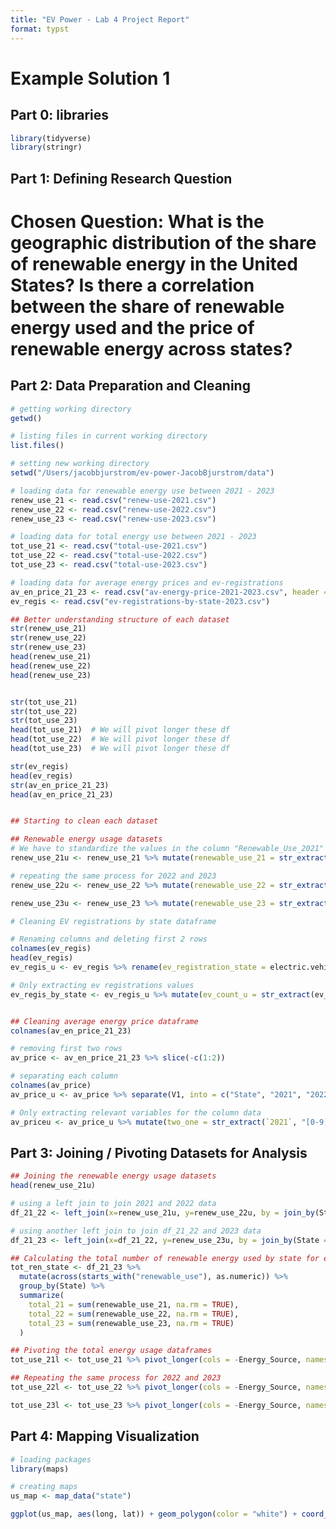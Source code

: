 ```yaml
---
title: "EV Power - Lab 4 Project Report"
format: typst
---
```


# Example Solution 1

## **Part 0: libraries**

```r
library(tidyverse)
library(stringr)
```

## **Part 1:** **Defining Research Question**

# Chosen Question: What is the geographic distribution of the share of renewable energy in the United States? Is there a correlation between the share of renewable energy used and the price of renewable energy across states?

## **Part 2: Data Preparation and Cleaning**

```r
# getting working directory
getwd()

# listing files in current working directory
list.files()

# setting new working directory
setwd("/Users/jacobbjurstrom/ev-power-JacobBjurstrom/data")

# loading data for renewable energy use between 2021 - 2023
renew_use_21 <- read.csv("renew-use-2021.csv")
renew_use_22 <- read.csv("renew-use-2022.csv")
renew_use_23 <- read.csv("renew-use-2023.csv")

# loading data for total energy use between 2021 - 2023
tot_use_21 <- read.csv("total-use-2021.csv")
tot_use_22 <- read.csv("total-use-2022.csv")
tot_use_23 <- read.csv("total-use-2023.csv")

# loading data for average energy prices and ev-registrations
av_en_price_21_23 <- read.csv("av-energy-price-2021-2023.csv", header = FALSE)
ev_regis <- read.csv("ev-registrations-by-state-2023.csv")

## Better understanding structure of each dataset
str(renew_use_21)
str(renew_use_22)
str(renew_use_23)
head(renew_use_21)
head(renew_use_22)
head(renew_use_23)


str(tot_use_21)
str(tot_use_22)
str(tot_use_23)
head(tot_use_21)  # We will pivot longer these df
head(tot_use_22)  # We will pivot longer these df
head(tot_use_23)  # We will pivot longer these df

str(ev_regis)
head(ev_regis)
str(av_en_price_21_23)
head(av_en_price_21_23)


## Starting to clean each dataset

## Renewable energy usage datasets
# We have to standardize the values in the column "Renewable_Use_2021"
renew_use_21u <- renew_use_21 %>% mutate(renewable_use_21 = str_extract(Renewable_Use_2021, "[0-9]+"))

# repeating the same process for 2022 and 2023
renew_use_22u <- renew_use_22 %>% mutate(renewable_use_22 = str_extract(Renewable_Use_2022, "[0-9]+"))

renew_use_23u <- renew_use_23 %>% mutate(renewable_use_23 = str_extract(Renewable_Use_2023, "[0-9]+"), State = str_to_upper(State))

# Cleaning EV registrations by state dataframe

# Renaming columns and deleting first 2 rows
colnames(ev_regis)
head(ev_regis)
ev_regis_u <- ev_regis %>% rename(ev_registration_state = electric.vehicle.registrations_by_state..2023., ev_count = X) %>% slice(-c(1, 2))

# Only extracting ev registrations values
ev_regis_by_state <- ev_regis_u %>% mutate(ev_count_u = str_extract(ev_count, "[0-9]+"))


## Cleaning average energy price dataframe
colnames(av_en_price_21_23)

# removing first two rows
av_price <- av_en_price_21_23 %>% slice(-c(1:2))

# separating each column
colnames(av_price)
av_price_u <- av_price %>% separate(V1, into = c("State", "2021", "2022", "2023"), sep = ",") %>% slice(-c(1))

# Only extracting relevant variables for the column data
av_priceu <- av_price_u %>% mutate(two_one = str_extract(`2021`, "[0-9]+\\.[0-9]+"), two_two = str_extract(`2022`, "[0-9]+\\.[0-9]+"), two_three = str_extract(`2023`, "[0-9]+\\.[0-9]+")) %>% select(-c(2, 3, 4))
```

## **Part 3: Joining / Pivoting Datasets for Analysis**

```r
## Joining the renewable energy usage datasets
head(renew_use_21u)

# using a left join to join 2021 and 2022 data
df_21_22 <- left_join(x=renew_use_21u, y=renew_use_22u, by = join_by(State == State, Energy_Source == Energy_Source)) %>% select(-c("Renewable_Use_2021", "Renewable_Use_2022"))

# using another left join to join df_21_22 and 2023 data
df_21_23 <- left_join(x=df_21_22, y=renew_use_23u, by = join_by(State == State, Energy_Source == Energy_Source)) %>% select(-c("Renewable_Use_2023"))

## Calculating the total number of renewable energy used by state for each respective year
tot_ren_state <- df_21_23 %>%
  mutate(across(starts_with("renewable_use"), as.numeric)) %>%
  group_by(State) %>%
  summarize(
    total_21 = sum(renewable_use_21, na.rm = TRUE),
    total_22 = sum(renewable_use_22, na.rm = TRUE),
    total_23 = sum(renewable_use_23, na.rm = TRUE)
  )

## Pivoting the total energy usage dataframes
tot_use_21l <- tot_use_21 %>% pivot_longer(cols = -Energy_Source, names_to = "State", values_to = "Tot_usage_21") %>% group_by(State) %>% arrange(State)

## Repeating the same process for 2022 and 2023
tot_use_22l <- tot_use_22 %>% pivot_longer(cols = -Energy_Source, names_to = "State", values_to = "Tot_usage_22") %>% group_by(State) %>% arrange(State)

tot_use_23l <- tot_use_23 %>% pivot_longer(cols = -Energy_Source, names_to = "State", values_to = "Tot_usage_23") %>% group_by(State) %>% arrange(State)
```

## **Part 4: Mapping Visualization**

```r
# loading packages
library(maps)

# creating maps
us_map <- map_data("state") 

ggplot(us_map, aes(long, lat)) + geom_polygon(color = "white") + coord_fixed(1.3) + theme_minimal() + labs(title = "Average Income by State")


```